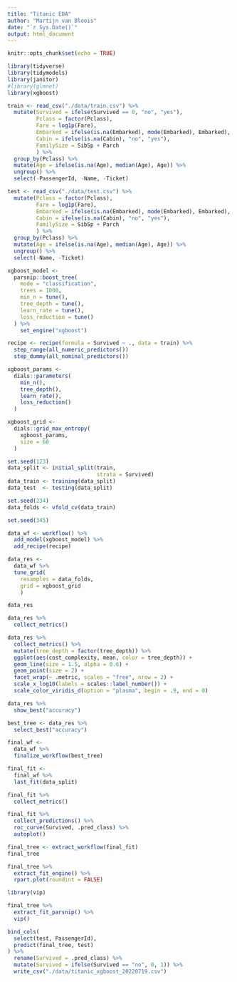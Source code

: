 ```yaml
---
title: "Titanic EDA"
author: "Martijn van Bloois"
date: "`r Sys.Date()`"
output: html_document
---
```


```r
knitr::opts_chunk$set(echo = TRUE)
```

```r
library(tidyverse)
library(tidymodels)
library(janitor)
#library(glmnet)
library(xgboost) 
```

```r
train <- read_csv("./data/train.csv") %>% 
  mutate(Survived = ifelse(Survived == 0, "no", "yes"),
         Pclass = factor(Pclass),
         Fare = log1p(Fare),
         Embarked = ifelse(is.na(Embarked), mode(Embarked), Embarked),
         Cabin = ifelse(is.na(Cabin), "no", "yes"),
         FamilySize = SibSp + Parch
         ) %>% 
  group_by(Pclass) %>% 
  mutate(Age = ifelse(is.na(Age), median(Age), Age)) %>% 
  ungroup() %>% 
  select(-PassengerId, -Name, -Ticket)

test <- read_csv("./data/test.csv") %>% 
  mutate(Pclass = factor(Pclass),
         Fare = log1p(Fare),
         Embarked = ifelse(is.na(Embarked), mode(Embarked), Embarked),
         Cabin = ifelse(is.na(Cabin), "no", "yes"),
         FamilySize = SibSp + Parch
         ) %>% 
  group_by(Pclass) %>% 
  mutate(Age = ifelse(is.na(Age), median(Age), Age)) %>% 
  ungroup() %>% 
  select(-Name, -Ticket)
```


```r
xgboost_model <- 
  parsnip::boost_tree(
    mode = "classification",
    trees = 1000,
    min_n = tune(),
    tree_depth = tune(),
    learn_rate = tune(),
    loss_reduction = tune()
  ) %>%
    set_engine("xgboost")

recipe <- recipe(formula = Survived ~ ., data = train) %>% 
  step_range(all_numeric_predictors())
  step_dummy(all_nominal_predictors())

xgboost_params <- 
  dials::parameters(
    min_n(),
    tree_depth(),
    learn_rate(),
    loss_reduction()
  )

xgboost_grid <- 
  dials::grid_max_entropy(
    xgboost_params, 
    size = 60
  )

set.seed(123)
data_split <- initial_split(train, 
                            strata = Survived)
data_train <- training(data_split)
data_test  <- testing(data_split)

set.seed(234)
data_folds <- vfold_cv(data_train)

set.seed(345)

data_wf <- workflow() %>%
  add_model(xgboost_model) %>%
  add_recipe(recipe)

data_res <- 
  data_wf %>% 
  tune_grid(
    resamples = data_folds,
    grid = xgboost_grid
    )

data_res
```

``` r
data_res %>% 
  collect_metrics()
```

``` r
data_res %>% 
  collect_metrics() %>%
  mutate(tree_depth = factor(tree_depth)) %>%
  ggplot(aes(cost_complexity, mean, color = tree_depth)) +
  geom_line(size = 1.5, alpha = 0.6) +
  geom_point(size = 2) +
  facet_wrap(~ .metric, scales = "free", nrow = 2) +
  scale_x_log10(labels = scales::label_number()) +
  scale_color_viridis_d(option = "plasma", begin = .9, end = 0)
```

``` r
data_res %>%
  show_best("accuracy")
```

``` r
best_tree <- data_res %>%
  select_best("accuracy")
```

``` r
final_wf <- 
  data_wf %>% 
  finalize_workflow(best_tree)

final_fit <- 
  final_wf %>%
  last_fit(data_split) 

final_fit %>%
  collect_metrics()
```

``` r
final_fit %>%
  collect_predictions() %>% 
  roc_curve(Survived, .pred_class) %>% 
  autoplot()
```

``` r
final_tree <- extract_workflow(final_fit)
final_tree

final_tree %>%
  extract_fit_engine() %>%
  rpart.plot(roundint = FALSE)

library(vip)

final_tree %>% 
  extract_fit_parsnip() %>% 
  vip()

bind_cols(
  select(test, PassengerId),
  predict(final_tree, test)
) %>% 
  rename(Survived = .pred_class) %>% 
  mutate(Survived = ifelse(Survived == "no", 0, 1)) %>% 
  write_csv("./data/titanic_xgboost_20220719.csv")

```

